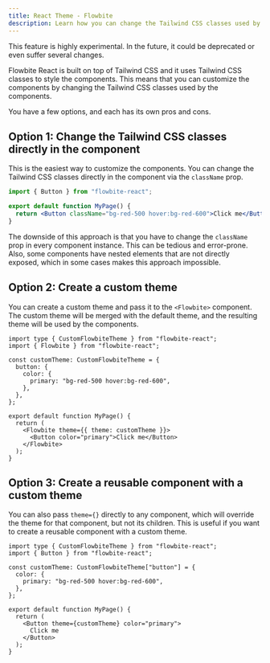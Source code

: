 ```yaml
---
title: React Theme - Flowbite
description: Learn how you can change the Tailwind CSS classes used by the components in Flowbite React
---
```



<Alert color="warning" icon={HiInformationCircle} className="mb-6">
  This feature is highly experimental. In the future, it could be deprecated or even suffer several changes.
</Alert>

Flowbite React is built on top of Tailwind CSS and it uses Tailwind CSS classes to style the components. This means that you can customize the components by changing the Tailwind CSS classes used by the components.

You have a few options, and each has its own pros and cons.

## Option 1: Change the Tailwind CSS classes directly in the component

This is the easiest way to customize the components. You can change the Tailwind CSS classes directly in the component via the `className` prop.

```jsx
import { Button } from "flowbite-react";

export default function MyPage() {
  return <Button className="bg-red-500 hover:bg-red-600">Click me</Button>;
}
```

The downside of this approach is that you have to change the `className` prop in every component instance. This can be tedious and error-prone. Also, some components have nested elements that are not directly exposed, which in some cases makes this approach impossible.

## Option 2: Create a custom theme

You can create a custom theme and pass it to the `<Flowbite>` component. The custom theme will be merged with the default theme, and the resulting theme will be used by the components.

```tsx
import type { CustomFlowbiteTheme } from "flowbite-react";
import { Flowbite } from "flowbite-react";

const customTheme: CustomFlowbiteTheme = {
  button: {
    color: {
      primary: "bg-red-500 hover:bg-red-600",
    },
  },
};

export default function MyPage() {
  return (
    <Flowbite theme={{ theme: customTheme }}>
      <Button color="primary">Click me</Button>
    </Flowbite>
  );
}
```

## Option 3: Create a reusable component with a custom theme

You can also pass `theme={}` directly to any component, which will override the theme for that component, but not its children. This is useful if you want to create a reusable component with a custom theme.

```tsx
import type { CustomFlowbiteTheme } from "flowbite-react";
import { Button } from "flowbite-react";

const customTheme: CustomFlowbiteTheme["button"] = {
  color: {
    primary: "bg-red-500 hover:bg-red-600",
  },
};

export default function MyPage() {
  return (
    <Button theme={customTheme} color="primary">
      Click me
    </Button>
  );
}
```
